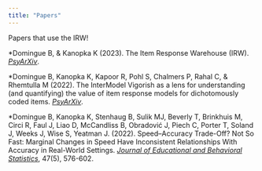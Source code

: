 ```yaml
---
title: "Papers"
---
```


Papers that use the IRW!

*Domingue B, & Kanopka K (2023). The Item Response Warehouse (IRW). [*PsyArXiv*](https://osf.io/preprints/psyarxiv/7bd54). 

*Domingue B, Kanopka K, Kapoor R, Pohl S, Chalmers P, Rahal C, & Rhemtulla M (2022). The InterModel Vigorish as a lens for understanding (and quantifying) the value of item response models for dichotomously coded items. [*PsyArXiv*](https://osf.io/preprints/psyarxiv/q3djt). 

*Domingue B, Kanopka K, Stenhaug B, Sulik MJ, Beverly T, Brinkhuis M, Circi R, Faul J, Liao D, McCandliss B, Obradović J, Piech C, Porter T, Soland J, Weeks J, Wise S, Yeatman J. (2022). Speed–Accuracy Trade-Off? Not So Fast: Marginal Changes in Speed Have Inconsistent Relationships With Accuracy in Real-World Settings. [*Journal of Educational and Behavioral Statistics*](https://journals.sagepub.com/doi/full/10.3102/10769986221099906), 47(5), 576-602.
